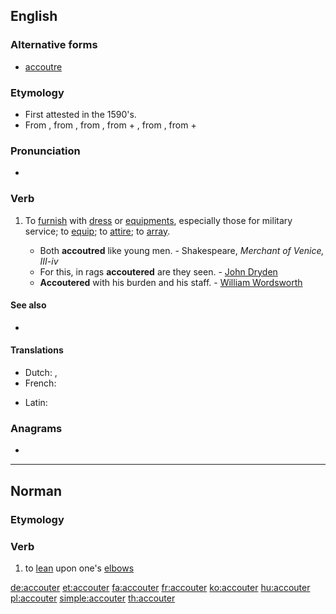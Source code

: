 ==English==

===Alternative forms===
* {{qualifier|Commonwealth}} [[accoutre]]

===Etymology===
* First attested in the 1590's.
* From {{der|en|fr|accoutrer}}, from {{der|en|fro|acoustrer}}, from {{etyl|VL.|en}} {{m|la|acconsūtūrāre||to equip with clothes}}, from {{der|en|la|ad||to}} + {{m|la|consūtūra||sewing, clothes}}, from {{der|en|la|cōnsuō||to sew together}}, from {{der|en|la|con||together}} + {{m|la|suō||to sew}}

===Pronunciation===
* {{a|US}} {{IPA|/əˈku tɚ/|lang=en}}

===Verb===
{{en-verb}}

# {{lb|en|transitive}} To [[furnish]] with [[dress]] or [[equipment]]s, especially those for military service; to [[equip]]; to [[attire]]; to [[array]].
#* Both '''accoutred''' like young men. - Shakespeare, ''Merchant of Venice, III-iv''
#* For this, in rags '''accoutered''' are they seen. - [[w:John Dryden|John Dryden]]
#* '''Accoutered''' with his burden and his staff. - [[w:William Wordsworth|William Wordsworth]]

====See also====
* {{l|en|accoutrements}}

====Translations====
{{trans-top|to furnish with dress or equipments, especially those for military service; to equip; to attire; to array}}
{{trans-mid}}
{{trans-bottom}}

{{checktrans-top}}
* Dutch: {{t+|nl|voorzien}}, {{t+|nl|uitdossen}}
* French: {{t+|fr|accoutrer}}
{{trans-mid}}
* Latin: {{t|la|accustor}}
{{trans-bottom}}

===Anagrams===
* {{l|en|accoutre}}

----

==Norman==

===Etymology===
{{rfe|lang=nrf}}

===Verb===
{{nrf-verb}}

# {{lb|nrf|Jersey|reflexive|s'accouter}} to [[lean]] upon one's [[elbow]]s

[[de:accouter]]
[[et:accouter]]
[[fa:accouter]]
[[fr:accouter]]
[[ko:accouter]]
[[hu:accouter]]
[[pl:accouter]]
[[simple:accouter]]
[[th:accouter]]